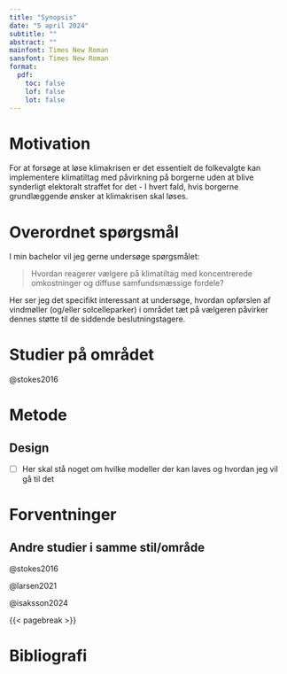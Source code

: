 ```yaml
---
title: "Synopsis"
date: "5 april 2024"
subtitle: ""
abstract: ""
mainfont: Times New Roman
sansfont: Times New Roman
format:
  pdf:
    toc: false
    lof: false
    lot: false
---
```


# Motivation

For at forsøge at løse klimakrisen er det essentielt de folkevalgte kan implementere klimatiltag med påvirkning på borgerne uden at blive synderligt elektoralt straffet for det - I hvert fald, hvis borgerne grundlæggende ønsker at klimakrisen skal løses.

# Overordnet spørgsmål

I min bachelor vil jeg gerne undersøge spørgsmålet:

<!-- ::: {.callout}
Hvordan reagerer vælgere på klimatiltag med koncentrerede omkostninger og diffuse samfundsmæssige fordele?
::: -->

> Hvordan reagerer vælgere på klimatiltag med koncentrerede omkostninger og diffuse samfundsmæssige fordele?

Her ser jeg det specifikt interessant at undersøge, hvordan opførslen af vindmøller (og/eller solcelleparker) i området tæt på vælgeren påvirker dennes støtte til de siddende beslutningstagere.

# Studier på området

@stokes2016

# Metode


## Design

- [ ] Her skal stå noget om hvilke modeller der kan laves og hvordan jeg vil gå til det

# Forventninger

## Andre studier i samme stil/område

@stokes2016

@larsen2021

@isaksson2024

{{< pagebreak >}}

# Bibliografi

::: {#refs}
:::
